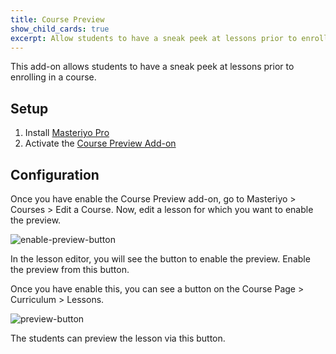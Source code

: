 ```yaml
---
title: Course Preview
show_child_cards: true
excerpt: Allow students to have a sneak peek at lessons prior to enrolling in a course.
---
```


This add-on allows students to have a sneak peek at lessons prior to enrolling in a course.

## Setup

1. Install [Masteriyo Pro](https://docs.masteriyo.com/getting-started/installation#installing-masteriyo-lms-pro-version)
2. Activate the [Course Preview Add-on](https://woo.com/products/woocommerce-subscriptions/)

## Configuration

Once you have enable the Course Preview add-on, go to Masteriyo > Courses > Edit a Course. Now, edit a lesson for which you want to enable the preview.

![enable-preview-button](https://github.com/Masteriyo/masteriyo-docs/assets/75772539/a6cbdd49-2530-4f2f-bfef-d9cc83c17498)

In the lesson editor, you will see the button to enable the preview. Enable the preview from this button. 

Once you have enable this, you can see a button on the Course Page > Curriculum > Lessons. 

![preview-button](https://github.com/Masteriyo/masteriyo-docs/assets/75772539/c9d0e17c-86d6-408d-afae-f816d3e537f3)

The students can preview the lesson via this button. 